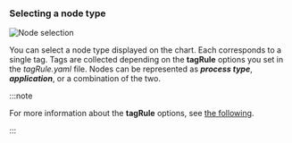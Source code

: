 ### Selecting a node type

![Node selection](/img/npm-dashboard-topology-select-node.png)

You can select a node type displayed on the chart. Each corresponds to a single tag. Tags are collected depending on the **tagRule** options you set in the _tagRule.yaml_ file. Nodes can be represented as **_process type_**, **_application_**, or a combination of the two.

:::note

For more information about the **tagRule** options, see [the following](set-tagrule).

:::
